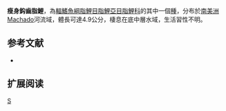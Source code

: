{{Speciesbox 
| genus = Creagrutus
| species = petilus
| status = NE
| status_system = IUCN3.1
| authority =  [[Vari|Vari]] & [[Harold|Harold]], 2001
| synonyms = 
}}
'''瘦身鈎齒脂鯉'''，為[[輻鰭魚綱|輻鰭魚綱]][[脂鯉目|脂鯉目]][[脂鯉亞目|脂鯉亞目]][[脂鯉科|脂鯉科]]的其中一個[[種|種]]，分布於[[南美洲|南美洲]]Machado河流域，體長可達4.9公分，棲息在底中層水域，生活習性不明。

==参考文献==
{{refbegin}}
*{{FishBase_species|genus=Creagrutus|species=petilus|year=2014|month=1}}
{{refend}}

== 扩展阅读 ==
{{refbegin}}
{{wikispecies-inline|Creagrutus petilus|瘦身鈎齒脂鯉}}
{{refend}}
{{Taxonbar|from=Q6417724}}

[[Category:鈎齒脂鯉屬|S]]


{{魚類小作品}}